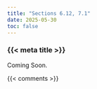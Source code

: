 ```yaml
---
title: "Sections 6.12, 7.1"
date: 2025-05-30
toc: false
---
```


### {{< meta title >}}

Coming Soon.


{{< comments >}}
